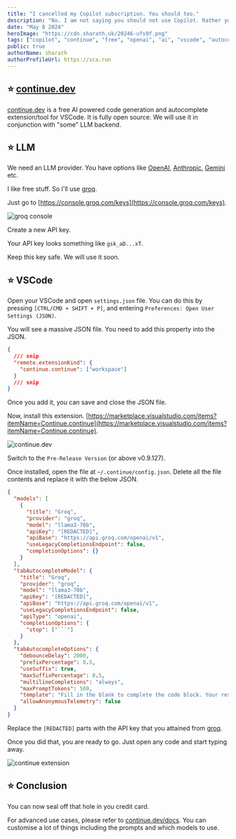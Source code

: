 ```yaml
---
title: "I cancelled my Copilot subscription. You should too."
description: "No. I am not saying you should not use Copilot. Rather you should not pay for it. Here's how I get the same benefits for free."
date: "May 8 2024"
heroImage: "https://cdn.sharath.uk/20246-ufs9f.png"
tags: ["copilot", "continue", "free", "openai", "ai", "vscode", "autocomplete", "llm", "chatgpt"]
public: true
authorName: sharath
authorProfileUrl: https://sca.run
---
```




## ⭐️ [continue.dev](https://continue.dev/)

[continue.dev](https://continue.dev/) is a free AI powered code generation and autocomplete extension/tool for VSCode. It is fully open source. We will use it in conjunction with "some" LLM backend.

## ⭐️ LLM

We need an LLM provider. You have options like [OpenAI](https://openai.com/), [Anthropic](https://www.anthropic.com/), [Gemini](https://gemini.google.com/app) etc.

I like free stuff. So I'll use [groq](https://groq.com/).

Just go to [https://console.groq.com/keys](https://console.groq.com/keys).

![groq console](https://cdn.sharath.uk/20246-aq90b.png)

Create a new API key.

Your API key looks something like `gsk_aD...xT`.

Keep this key safe. We will use it soon.

## ⭐️ VSCode

Open your VSCode and open `settings.json` file. You can do this by pressing `[CTRL/CMD + SHIFT + P]`, and entering `Preferences: Open User Settings (JSON)`.

You will see a massive JSON file. You need to add this property into the JSON.

<CodeHead lang="json" filename="settings.json" />

```json
{
  /// snip
  "remote.extensionKind": {
    "continue.continue": ["workspace"]
  }
  /// snip
}
```

Once you add it, you can save and close the JSON file.

Now, install this extension. [https://marketplace.visualstudio.com/items?itemName=Continue.continue](https://marketplace.visualstudio.com/items?itemName=Continue.continue).

![continue.dev](https://cdn.sharath.uk/20246-tvfz3.png)

Switch to the `Pre-Release Version` (or above v0.9.127).

Once installed, open the file at `~/.continue/config.json`. Delete all the file contents and replace it with the below JSON.

<CodeHead lang="json" filename="settings.json" />

````json
{
  "models": [
    {
      "title": "Groq",
      "provider": "groq",
      "model": "llama3-70b",
      "apiKey": "[REDACTED]",
      "apiBase": "https://api.groq.com/openai/v1",
      "useLegacyCompletionsEndpoint": false,
      "completionOptions": {}
    }
  ],
  "tabAutocompleteModel": {
    "title": "Groq",
    "provider": "groq",
    "model": "llama3-70b",
    "apiKey": "[REDACTED]",
    "apiBase": "https://api.groq.com/openai/v1",
    "useLegacyCompletionsEndpoint": false,
    "apiType": "openai",
    "completionOptions": {
      "stop": ["```"]
    }
  },
  "tabAutocompleteOptions": {
    "debounceDelay": 2000,
    "prefixPercentage": 0.5,
    "useSuffix": true,
    "maxSuffixPercentage": 0.5,
    "multilineCompletions": "always",
    "maxPromptTokens": 500,
    "template": "Fill in the blank to complete the code block. Your response should include only the code to replace [BLANK], without any backticks. Be careful around the starting of the response. It must not include anything from the previous text.\n\nExample:\nInput:\n```function fibonacci(n)[BLANK]\nfunction```\nOutput:\n``` {\n  if(n <= 2) {\n    if(n == 1) {\n      return 0;\n    } else {\n      return 1;\n    }\n  } else {\n    return fibonacci(n - 1) + fibonacci(n - 2);\n  }\n}\n```\n\n\nFill the blank below.\n\n```\n{{{prefix}}}[BLANK]{{{suffix}}}\n```",
    "allowAnonymousTelemetry": false
  }
}
````

Replace the `[REDACTED]` parts with the API key that you attained from [groq](https://groq.com/).

Once you did that, you are ready to go. Just open any code and start typing away.

![continue extension](https://cdn.sharath.uk/20246-aazhb.png)

## ⭐️ Conclusion

You can now seal off that hole in you credit card.

For advanced use cases, please refer to [continue.dev/docs](https://docs.continue.dev/reference/config?ref=blog.sharath.uk). You can customise a lot of things including the prompts and which models to use.
